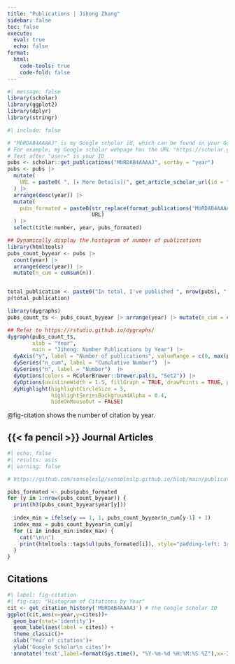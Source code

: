 ```yaml
---
title: "Publications | Jihong Zhang"
sidebar: false
toc: false
execute: 
  eval: true
  echo: false
format: 
  html:
    code-tools: true
    code-fold: false
---
```


```r
#| message: false
library(scholar)
library(ggplot2)
library(dplyr)
library(stringr)
```

```r
#| include: false

# "MbRDAB4AAAAJ" is my Google scholar id, which can be found in your Google scholar URL address
# For example, my Google scholar webpage has the URL "https://scholar.google.com/citations?user=MbRDAB4AAAAJ&hl=zh-CN"
# Text after "user=" is your ID
pubs <- scholar::get_publications("MbRDAB4AAAAJ", sortby = "year") 
pubs <- pubs |> 
  mutate(
    URL = paste0( ", [✦ More Details](", get_article_scholar_url(id = "MbRDAB4AAAAJ", pubid = pubid), ")")
  ) |> 
  arrange(desc(year)) |> 
  mutate(
    pubs_formated = paste0(str_replace(format_publications("MbRDAB4AAAAJ"), "Zhang, J.", "**Zhang, J.**"), 
                           URL)
  ) |> 
  select(title:number, year, pubs_formated)

```

```r
## Dynamically display the histogram of number of publications
library(htmltools)
pubs_count_byyear <- pubs |> 
  count(year) |> 
  arrange(desc(year)) |> 
  mutate(n_cum = cumsum(n))


total_publication <- paste0("In total, I've published ", nrow(pubs), " papers. ")
p(total_publication)
```

```r
library(dygraphs)
pubs_count_ts <- pubs_count_byyear |> arrange(year) |> mutate(n_cum = cumsum(n))

## Refer to https://rstudio.github.io/dygraphs/
dygraph(pubs_count_ts, 
        xlab = "Year",
        main = "Jihong: Number Publications by Year") |>
  dyAxis("y", label = "Number of publications", valueRange = c(0, max(pubs_count_ts$n_cum) + 5)) |> 
  dySeries("n_cum", label = "Cumulative Number")  |> 
  dySeries("n", label = "Number")  |> 
  dyOptions(colors = RColorBrewer::brewer.pal(3, "Set2")) |> 
  dyOptions(axisLineWidth = 1.5, fillGraph = TRUE, drawPoints = TRUE, pointSize = 3) |> 
  dyHighlight(highlightCircleSize = 5, 
              highlightSeriesBackgroundAlpha = 0.4,
              hideOnMouseOut = FALSE)
```

@fig-citation shows the number of citation by year.

## {{< fa pencil >}} Journal Articles 

::: nice-paragraph
```r
#| echo: false
#| results: asis
#| warning: false

# https://github.com/sonsoleslp/sonsoleslp.github.io/blob/main/publications.qmd

pubs_formated <- pubs$pubs_formated
for (y in 1:nrow(pubs_count_byyear)) {
  print(h3(pubs_count_byyear$year[y]))
  
  index_min = ifelse(y == 1, 1, pubs_count_byyear$n_cum[y-1] + 1)
  index_max = pubs_count_byyear$n_cum[y]
  for (i in index_min:index_max) {
    cat("\n\n")
    print(htmltools::tags$ul(pubs_formated[i]), style="padding-left: 3rem")
  }
}
```
:::

## Citations

```r
#| label: fig-citation
#| fig-cap: "Histogram of Citations by Year"
cit <- get_citation_history('MbRDAB4AAAAJ') # the Google Scholar ID
ggplot(cit,aes(x=year,y=cites))+
  geom_bar(stat='identity')+
  geom_label(aes(label = cites)) +
  theme_classic()+
  xlab('Year of citation')+
  ylab('Google Scholar\n cites')+
  annotate('text',label=format(Sys.time(), "%Y-%m-%d %H:%M:%S %Z"),x=-Inf,y=Inf,vjust=1.5,hjust=-0.05,size=3,colour='gray')
```
